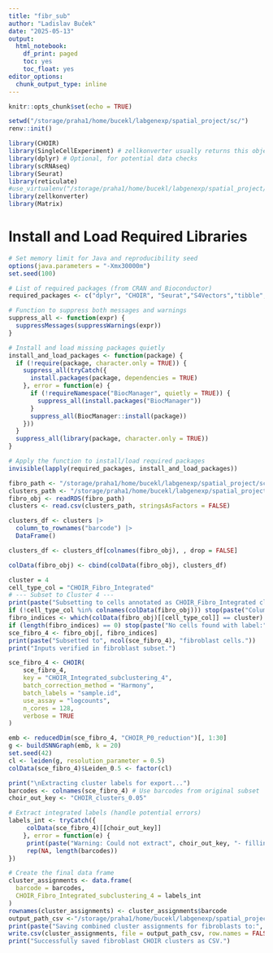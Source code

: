 ```yaml
---
title: "fibr_sub"
author: "Ladislav Buček"
date: "2025-05-13"
output: 
  html_notebook:
    df_print: paged
    toc: yes
    toc_float: yes
editor_options: 
  chunk_output_type: inline
---
```


```r
knitr::opts_chunk$set(echo = TRUE)
```

```r
setwd("/storage/praha1/home/bucekl/labgenexp/spatial_project/sc/")
renv::init()
```

```r
library(CHOIR)
library(SingleCellExperiment) # zellkonverter usually returns this object type
library(dplyr) # Optional, for potential data checks
library(scRNAseq)
library(Seurat)
library(reticulate)
#use_virtualenv("/storage/praha1/home/bucekl/labgenexp/spatial_project/venv", required = TRUE)
library(zellkonverter)
library(Matrix)

```

# **Install and Load Required Libraries**
```r
# Set memory limit for Java and reproducibility seed
options(java.parameters = "-Xmx30000m")
set.seed(100)

# List of required packages (from CRAN and Bioconductor)
required_packages <- c("dplyr", "CHOIR", "Seurat","S4Vectors","tibble","scran","igraph","leiden")

# Function to suppress both messages and warnings
suppress_all <- function(expr) {
  suppressMessages(suppressWarnings(expr))
}

# Install and load missing packages quietly
install_and_load_packages <- function(package) {
  if (!require(package, character.only = TRUE)) {
    suppress_all(tryCatch({
      install.packages(package, dependencies = TRUE)
    }, error = function(e) {
      if (!requireNamespace("BiocManager", quietly = TRUE)) {
        suppress_all(install.packages("BiocManager"))
      }
      suppress_all(BiocManager::install(package))
    }))
  }
  suppress_all(library(package, character.only = TRUE))
}

# Apply the function to install/load required packages
invisible(lapply(required_packages, install_and_load_packages))
```

```r
fibro_path <- "/storage/praha1/home/bucekl/labgenexp/spatial_project/sc/sce_with_CHOIR.rds"
clusters_path <- "/storage/praha1/home/bucekl/labgenexp/spatial_project/sc/choir_intermediate/fibroblasts_choir_clusters_both.csv"
fibro_obj <- readRDS(fibro_path)
clusters <- read.csv(clusters_path, stringsAsFactors = FALSE)
```

```r
clusters_df <- clusters |>
  column_to_rownames("barcode") |>
  DataFrame()

clusters_df <- clusters_df[colnames(fibro_obj), , drop = FALSE]

colData(fibro_obj) <- cbind(colData(fibro_obj), clusters_df)

```

```r
cluster = 4
cell_type_col = "CHOIR_Fibro_Integrated"
# --- Subset to Cluster 4 ---
print(paste("Subsetting to cells annotated as CHOIR_Fibro_Integrated cluster", cluster))
if (!cell_type_col %in% colnames(colData(fibro_obj))) stop(paste("Column '", cell_type_col, "' not found."))
fibro_indices <- which(colData(fibro_obj)[[cell_type_col]] == cluster)
if (length(fibro_indices) == 0) stop(paste("No cells found with label:", cluster))
sce_fibro_4 <- fibro_obj[, fibro_indices]
print(paste("Subsetted to", ncol(sce_fibro_4), "fibroblast cells."))
print("Inputs verified in fibroblast subset.")
```
```r
sce_fibro_4 <- CHOIR(
    sce_fibro_4,
    key = "CHOIR_Integrated_subclustering_4",
    batch_correction_method = "Harmony",
    batch_labels = "sample.id",
    use_assay = "logcounts",
    n_cores = 128,
    verbose = TRUE
)
```
```r
emb <- reducedDim(sce_fibro_4, "CHOIR_P0_reduction")[, 1:30]
g <- buildSNNGraph(emb, k = 20)
set.seed(42)
cl <- leiden(g, resolution_parameter = 0.5)
colData(sce_fibro_4)$Leiden_0.5 <- factor(cl)


```

```r
print("\nExtracting cluster labels for export...")
barcodes <- colnames(sce_fibro_4) # Use barcodes from original subset
choir_out_key <- "CHOIR_clusters_0.05"

# Extract integrated labels (handle potential errors)
labels_int <- tryCatch({
     colData(sce_fibro_4)[[choir_out_key]]
    }, error = function(e) {
     print(paste("Warning: Could not extract", choir_out_key, "- filling with NA"))
     rep(NA, length(barcodes))
})

# Create the final data frame
cluster_assignments <- data.frame(
  barcode = barcodes,
  CHOIR_Fibro_Integrated_subclustering_4 = labels_int
)
rownames(cluster_assignments) <- cluster_assignments$barcode
output_path_csv <-"/storage/praha1/home/bucekl/labgenexp/spatial_project/sc/choir_intermediate/fibroblasts_choir_subclustering_4_integrated.csv"
print(paste("Saving combined cluster assignments for fibroblasts to:", output_path_csv))
write.csv(cluster_assignments, file = output_path_csv, row.names = FALSE, quote = FALSE)
print("Successfully saved fibroblast CHOIR clusters as CSV.")
```


